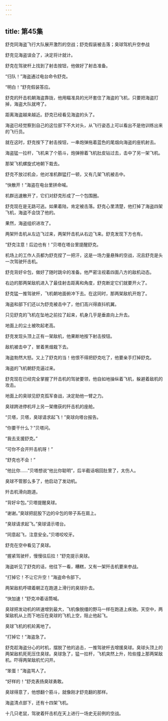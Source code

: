 ```yaml
---
---
---
```

title: 第45集
---




舒克同海盗飞行大队展开激烈的空战；舒克假装被击落；臭球驾机升空参战



舒克见海盗误会了，决定将计就计。

舒克在驾驶杆上找到了射击按钮，他做好了射击准备。

“归队！”海盗通过电台命令舒克。

“明白！”舒克假装答应。

舒克的歼击机朝海盗靠拢，他用瞄准具的光环套住了海盗的飞机，只要把海盗打掉，海盗大队就垮了。

距离海盗越来越近。舒克已经看见海盗的头了。

海盗已经觉察到自己的这位部下不大对头，从飞行姿态上可以看出不是他训练出来的飞行员。

就在这时，舒克按下了射击按钮，一串炮弹拖着蓝色的尾烟向海盗的座机射去。

海盗猛一拉杆，飞机来了个筋斗，炮弹擦着飞机肚皮钻过去，击中了另一架飞机。

那架飞机螺旋式地朝下栽去。

舒克不放过机会，他对准机群猛打一顿，又有几架飞机被击中。

“快散开！”海盗在电台里拼命喊。

机群迅速散开了，它们对舒克形成了一个包围圈。

舒克现在是无路可逃。如果着陆，肯定被击落。舒克心里清楚，他打掉了海盗四架飞机，海盗不会饶了他的。

果然，海盗组织进攻了。

两架歼击机从左边飞过来，两架歼击机从右边飞来。舒克发现下方也有。

“舒克注意！后边也有！”贝塔在塔台里提醒舒克。

机场上的工作人员都为舒克捏了一把汗，这是一场力量悬殊的空战，况且舒克是头一次驾驶歼击机。

舒克背好伞包，做好了随时跳伞的准备。他严密注视着四面八方的敌机动态。

右边的那两架敌机进入了最佳射击距离和角度，舒克断定它们就要开火了。

舒克猛一推驾驶杆，飞机朝地面俯冲下去。在这同时，那两架敌机开炮了。

海盗和部下们还以为舒克被击中了，他们高兴得直抖机翼。

只见舒克的飞机在坠地之前拉了起来，机身几乎是垂直向上升去。

地面上的尘土被吹起老高。

舒克发现头顶上正有一架敌机，他果断地按下射击按钮。

敌机被击中了，冒着黑烟栽下去。

海盗勃然大怒。又上了舒克的当！他恨不得把舒克吃了，他要亲手打掉舒克。

海盗的飞机朝舒克逼过来。

舒克现在已经完全掌握了歼击机的驾驶要领，他自如地操纵着飞机，躲避着敌机的攻击。

地面上的臭球见舒克孤军奋战，决定助他一臂之力。

臭球跨进停机坪上另一架缴获的歼击机的座舱。

“贝塔，贝塔，臭球请求起飞！”臭球向塔台报告。

“你要干什么？”贝塔问。

“我去支援舒克。”

“可你不会开歼击机呀！”

“舒克也不会！”

“他比你……”贝塔想说“他比你聪明”，后半截话咽回肚里了，太伤人。

臭球不管那么多了，他启动了发动机。

歼击机滑向跑道。

“背好伞包。”贝塔提醒臭球。

“谢谢。”臭球把屁股下边的伞包的带子系在肩上。

“臭球请求起飞。”臭球请示塔台。

“同意起飞，注意安全。”贝塔咬咬牙。

舒克在空中看见了臭球。

“握紧驾驶杆，慢慢往后拉！”舒克提示臭球。

海盗听见了舒克的话，他往下一看，糟糕，又有一架歼击机要来参战。

“打掉它！不让它升空！”海盗命令部下。

两架敌机呼啸着朝正在跑道上滑行的臭球扑去。

“快加速！”舒克冲着话筒喊。

臭球把发动机的转速增到最大，飞机像脱缰的野马一样在跑道上疾驰。天空中，两架敌机从上而下地压在臭球的飞机上空，阻止他起飞。

臭球飞机的机轮离地了。

“打掉它！”海盗急了。

舒克趁海盗分心的时机，摆脱了他的追击，一推驾驶杆去增援臭球。臭球头顶上的两架敌机死死压住臭球。臭球急了，猛一拉杆，飞机突然上升，险些撞上那两架敌机。吓得两架敌机忙闪开。

“笨蛋！”海盗骂人了。

“好样的！”舒克表扬臭球勇敢。

臭球得意了，他想翻个筋斗，就像刚才舒克翻的那样。

海盗清点部下，还有十四架飞机。

十几只老鼠，驾驶着歼击机在天上进行一场史无前例的空战。
